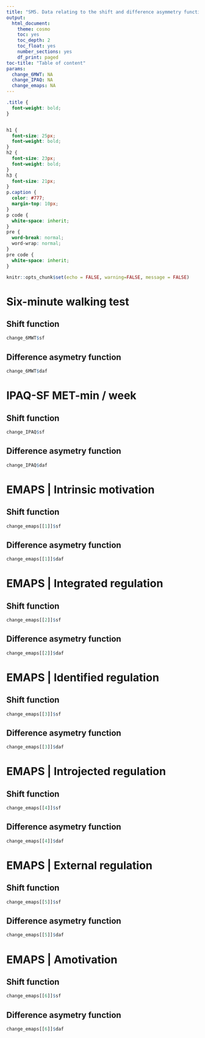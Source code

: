 ```yaml
---
title: "SM5. Data relating to the shift and difference asymmetry functions to describe the change in 6MWT, IPAQ-SF and EMAPS scores"
output: 
  html_document:
    theme: cosmo
    toc: yes
    toc_depth: 2
    toc_float: yes
    number_sections: yes
    df_print: paged
toc-title: "Table of content"
params:
  change_6MWT: NA
  change_IPAQ: NA
  change_emaps: NA
---
```

```css
.title {
  font-weight: bold;
}


h1 {
  font-size: 25px;
  font-weight: bold;
}
h2 {
  font-size: 23px;
  font-weight: bold;
}
h3 {
  font-size: 21px;
}
p.caption {
  color: #777;
  margin-top: 10px;
}
p code {
  white-space: inherit;
}
pre {
  word-break: normal;
  word-wrap: normal;
}
pre code {
  white-space: inherit;
}
```

```r
knitr::opts_chunk$set(echo = FALSE, warning=FALSE, message = FALSE)
```

# Six-minute walking test
## Shift function
```r
change_6MWT$sf
```

## Difference asymetry function
```r
change_6MWT$daf
```


# IPAQ-SF MET-min / week
## Shift function
```r
change_IPAQ$sf
```

## Difference asymetry function
```r
change_IPAQ$daf
```


# EMAPS | Intrinsic motivation
## Shift function
```r
change_emaps[[1]]$sf
```

## Difference asymetry function
```r
change_emaps[[1]]$daf
```


# EMAPS | Integrated regulation
## Shift function
```r
change_emaps[[2]]$sf
```

## Difference asymetry function
```r
change_emaps[[2]]$daf
```


# EMAPS | Identified regulation
## Shift function
```r
change_emaps[[3]]$sf
```

## Difference asymetry function
```r
change_emaps[[3]]$daf
```


# EMAPS | Introjected regulation
## Shift function
```r
change_emaps[[4]]$sf
```

## Difference asymetry function
```r
change_emaps[[4]]$daf
```


# EMAPS | External regulation
## Shift function
```r
change_emaps[[5]]$sf
```

## Difference asymetry function
```r
change_emaps[[5]]$daf
```


# EMAPS | Amotivation
## Shift function
```r
change_emaps[[6]]$sf
```

## Difference asymetry function
```r
change_emaps[[6]]$daf
```



